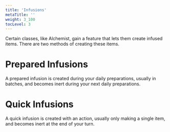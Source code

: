 ```yaml
---
title: 'Infusions'
metaTitle: ''
weight: 3_100
tocLevel: 3
---
```


Certain classes, like Alchemist, gain a feature that lets them create infused items. There are two methods of creating these items.

# Prepared Infusions

A prepared infusion is created during your daily preparations, usually in batches, and becomes inert during your next daily preparations.

# Quick Infusions

A quick infusion is created with an action, usually only making a single item, and becomes inert at the end of your turn.
